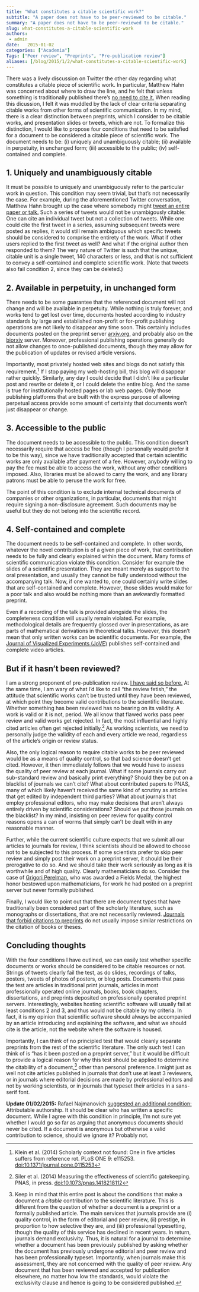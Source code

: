 ```yaml
---
title: "What constitutes a citable scientific work?"
subtitle: "A paper does not have to be peer-reviewed to be citable."
summary: "A paper does not have to be peer-reviewed to be citable."
slug: what-constitutes-a-citable-scientific-work
authors:
 - admin
date:   2015-01-02
categories: ["Academia"]
Tags: ["Peer review", "Preprints", "Pre-publication review"]
aliases: [/blog/2015/1/2/what-constitutes-a-citable-scientific-work]
---
```

There was a lively discussion on Twitter the other day regarding what constitutes a citable piece of scientific work. In particular, Matthew Hahn was concerned about where to draw the line, and he felt that unless something is traditionally published there’s [no need to cite it.](https://twitter.com/3rdreviewer/status/549365313331290112) When reading this dicussion, I felt it was muddled by the lack of clear criteria separating citable works from other forms of scientific communication. In my mind, there is a clear distinction between preprints, which I consider to be citable works, and presentation slides or tweets, which are not. To formalize this distinction, I would like to propose four conditions that need to be satisfied for a document to be considered a citable piece of scientific work. The document needs to be: (i) uniquely and unambiguously citable; (ii) available in perpetuity, in unchanged form; (iii) accessible to the public; (iv) self-contained and complete.

## 1. Uniquely and unambiguously citable
It must be possible to uniquely and unambiguously refer to the particular work in question. This condition may seem trivial, but that’s not necessarily the case. For example, during the aforementioned Twitter conversation, Matthew Hahn brought up the case where somebody might [tweet an entire paper or talk.](https://twitter.com/3rdreviewer/status/549381166722469888) Such a series of tweets would not be unambigously citable: One can cite an individual tweet but not a collection of tweets. While one could cite the first tweet in a series, assuming subsequent tweets were posted as replies, it would still remain ambiguous which specific tweets should be considered to comprise the entirety of the work. What if other users replied to the first tweet as well? And what if the original author then responded to them? The very nature of Twitter is such that the unique, citable unit is a single tweet, 140 characters or less, and that is not sufficient to convey a self-contained and complete scientific work. (Note that tweets also fail condition 2, since they can be deleted.)

## 2. Available in perpetuity, in unchanged form
There needs to be some guarantee that the referenced document will not change and will be available in perpetuity. While nothing is truly forever, and works tend to get lost over time, documents hosted according to industry standards by large and established non-profit or for-profit publishing operations are not likely to disappear any time soon. This certainly includes documents posted on the preprint server [arxiv.org,](https://arxiv.org/) and probably also on the [biorxiv](https://biorxiv.org/) server. Moreover, professional publishing operations generally do not allow changes to once-published documents, though they may allow for the publication of updates or revised article versions.

Importantly, most privately hosted web sites and blogs do not satisfy this requirement.[^1]  If I stop paying my web-hosting bill, this blog will disappear rather quickly. Similarly, any day I could decide that I didn’t like a particular post and rewrite or delete it, or I could delete the entire blog. And the same is true for institutionally hosted pages or lab web pages. Only those publishing platforms that are built with the express purpose of allowing perpetual access provide some amount of certainty that documents won’t just disappear or change.


[^1]: Klein et al. (2014) Scholarly context not found: One in five articles suffers from reference rot. PLoS ONE 9: e115253. [doi:10.1371/journal.pone.0115253](https://doi.org/10.1371/journal.pone.0115253)


## 3. Accessible to the public
The document needs to be accessible to the public. This condition doesn’t necessarily require that access be free (though I personally would prefer it to be this way), since we have traditionally accepted that certain scientific works are only available after payment of a fee. However, anybody willing to pay the fee must be able to access the work, without any other conditions imposed. Also, libraries must be allowed to carry the work, and any library patrons must be able to peruse the work for free.

The point of this condition is to exclude internal technical documents of companies or other organizations, in particular, documents that might require signing a non-disclosure agreement. Such documents may be useful but they do not belong into the scientific record.

## 4. Self-contained and complete

The document needs to be self-contained and complete. In other words, whatever the novel contribution is of a given piece of work, that contribution needs to be fully and clearly explained within the document. Many forms of scientific communication violate this condition. Consider for example the slides of a scientific presentation. They are meant merely as support to the oral presentation, and usually they cannot be fully understood without the accompanying talk. Now, if one wanted to, one could certainly write slides that are self-contained and complete. However, those slides would make for a poor talk and also would be nothing more than an awkwardly formatted preprint.

Even if a recording of the talk is provided alongside the slides, the completeness condition will usually remain violated. For example, methodological details are frequently glossed over in presentations, as are parts of mathematical derivations in theoretical talks. However, this doesn’t mean that only written works can be scientific documents. For example, the [Journal of Visualized Experiments (JoVE)](http://www.jove.com/) publishes self-contained and complete video articles.

## But if it hasn’t been reviewed?

I am a strong proponent of pre-publication review. [I have said so before.](/blog/2013/12/21/the-value-of-pre-publication-peer-review) At the same time, I am wary of what I’d like to call “the review fetish,” the attitude that scientific works can't be trusted until they have been reviewed, at which point they become valid contributions to the scientific literature. Whether something has been reviewed has no bearing on its validity. A work is valid or it is not, period. We all know that flawed works pass peer review and valid works get rejected. In fact, the most influential and highly cited articles often get rejected initially.[^2] As working scientists, we need to personally judge the validity of each and every article we read, regardless of the article’s origin or review status.

[^2]: Siler et al. (2014) Measuring the effectiveness of scientific gatekeeping. PNAS, in press. [doi:10.1073/pnas.1418218112](https://doi.org/10.1073/pnas.1418218112)

Also, the only logical reason to require citable works to be peer reviewed would be as a means of quality control, so that bad science doesn’t get cited. However, it then immediately follows that we would have to assess the quality of peer review at each journal. What if some journals carry out sub-standard review and basically print everything? Should they be put on a blacklist of journals we can’t cite? What about contributed papers to PNAS, many of which likely haven’t received the same kind of scrutiny as articles that get edited by independent third parties? What about journals that employ professional editors, who may make decisions that aren’t always entirely driven by scientific considerations? Should we put those journals on the blacklist? In my mind, insisting on peer review for quality control reasons opens a can of worms that simply can’t be dealt with in any reasonable manner.

Further, while the current scientific culture expects that we submit all our articles to journals for review, I think scientists should be allowed to choose not to be subjected to this process. If some scientists prefer to skip peer review and simply post their work on a preprint server, it should be their prerogative to do so. And we should take their work seriously as long as it is worthwhile and of high quality. Clearly mathematicians do so. Consider the case of [Grigori Perelman,](http://en.wikipedia.org/wiki/Grigori_Perelman) who was awarded a Fields Medal, the highest honor bestowed upon mathematicians, for work he had posted on a preprint server but never formally published.

Finally, I would like to point out that there are document types that have traditionally been considered part of the scholarly literature, such as monographs or dissertations, that are not necessarily reviewed. [Journals that forbid citations to preprints](http://haldanessieve.org/2013/08/26/thoughts-on-mbes-preprint-citation-policy/) do not usually impose similar restrictions on the citation of books or theses.

## Concluding thoughts

With the four conditions I have outlined, we can easily test whether specific documents or works should be considered to be citable resources or not. Strings of tweets clearly fail the test, as do slides, recordings of talks, posters, tweets of photos of posters, or blog posts. Documents that pass the test are articles in traditional print journals, articles in most professionally operated online journals, books, book chapters, dissertations, and preprints deposited on professionally operated preprint servers. Interestingly, websites hosting scientific software will usually fail at least conditions 2 and 3, and thus would not be citable by my criteria. In fact, it is my opinion that scientific software should always be accompanied by an article introducing and explaining the software, and what we should cite is the article, not the website where the software is housed. 

Importantly, I can think of no principled test that would cleanly separate preprints from the rest of the scientific literature. The only such test I can think of is “has it been posted on a preprint server,” but it would be difficult to provide a logical reason for why this test should be applied to determine the citability of a document,[^3] other than personal preference. I might just as well not cite articles published in journals that don’t use at least 3 reviewers, or in journals where editorial decisions are made by professional editors and not by working scientists, or in journals that typeset their articles in a sans-serif font.


[^3]: Keep in mind that this entire post is about the conditions that make a document a *citable* contribution to the scientific literature. This is different from the question of whether a document is a preprint or a formally published article. The main services that journals provide are (i) quality control, in the form of editorial and peer review, (ii) prestige, in proportion to how selective they are, and (iii) professional typesetting, though the quality of this service has declined in recent years. In return, journals demand exclusivity. Thus, it is natural for a journal to determine whether a document has been previously published by asking whether the document has previously undergone editorial and peer review and has been professionally typeset. Importantly, when journals make this assessment, they are not concerned with the quality of peer review. Any document that has been reviewed and accepted for publication elsewhere, no matter how low the standards, would violate the exclusivity clause and hence is going to be considered published.


**Update 01/02/2015:** Rafael Najmanovich [suggested an additional condition:](https://twitter.com/RNajmanovich/status/551155998350901248) Attributable authorship. It should be clear who has written a specific document. While I agree with this condition in principle, I'm not sure yet whether I would go so far as arguing that anonymous documents should never be cited. If a document is anonymous but otherwise a valid contribution to science, should we ignore it? Probably not.
